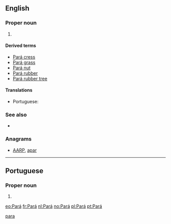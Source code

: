 {{also|Appendix:Variations of "para"}}
==English==

===Proper noun===
{{en-proper noun}}

# {{place:Brazil/state|en|capital=Belém|region=North Region}}

====Derived terms====
* [[Pará cress]]
* [[Pará grass]]
* [[Pará nut]]
* [[Pará rubber]]
* [[Pará rubber tree]]

====Translations====
{{trans-top|state in northern Brazil}}
* Portuguese: {{t+|pt|Pará|m}}
{{trans-mid}}
{{trans-bottom}}

===See also===
* {{pedialite}}

===Anagrams===
* [[AARP#English|AARP]], [[apar#English|apar]]

[[Category:English terms spelled with Á|para]]

----

==Portuguese==

===Proper noun===
{{pt-proper noun|m}}

# {{place:Brazil/state|pt|capital=Belém|region=North Region}}

[[eo:Pará]]
[[fr:Pará]]
[[nl:Pará]]
[[no:Pará]]
[[pl:Pará]]
[[pt:Pará]]